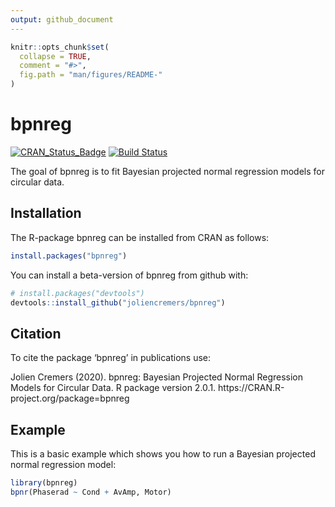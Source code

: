 ```yaml
---
output: github_document
---
```


<!-- README.md is generated from README.Rmd. Please edit that file -->

```r
knitr::opts_chunk$set(
  collapse = TRUE,
  comment = "#>",
  fig.path = "man/figures/README-"
)
```
# bpnreg
[![CRAN_Status_Badge](http://www.r-pkg.org/badges/version/bpnreg)](https://cran.r-project.org/package=bpnreg) 
[![Build Status](https://travis-ci.org/joliencremers/bpnreg.svg?branch=master)](https://travis-ci.org/joliencremers/bpnreg)

The goal of bpnreg is to fit Bayesian projected normal regression models for circular data.

## Installation


The R-package bpnreg can be installed from CRAN as follows:

```r
install.packages("bpnreg")
```

You can install  a beta-version of bpnreg from github with:

```r
# install.packages("devtools")
devtools::install_github("joliencremers/bpnreg")
```

## Citation

To cite the package ‘bpnreg’ in publications use:

  Jolien Cremers (2020). bpnreg: Bayesian Projected Normal Regression Models for
  Circular Data. R package version 2.0.1. https://CRAN.R-project.org/package=bpnreg

## Example

This is a basic example which shows you how to run a Bayesian projected normal regression model:

```r
library(bpnreg)
bpnr(Phaserad ~ Cond + AvAmp, Motor)
```
